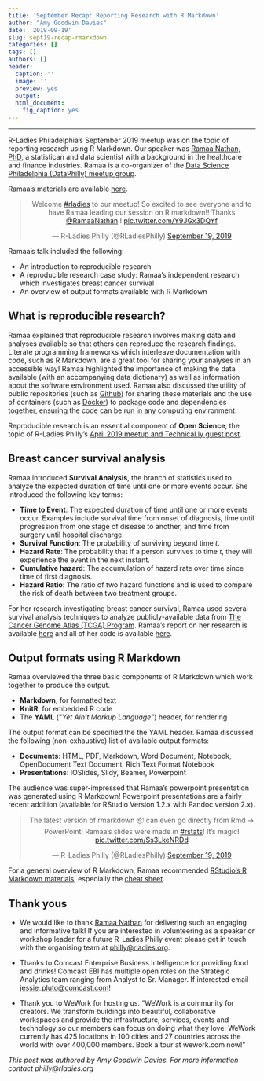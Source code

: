 ```yaml
---
title: 'September Recap: Reporting Research with R Markdown'
author: "Amy Goodwin Davies"
date: '2019-09-19'
slug: sept19-recap-rmarkdown
categories: []
tags: []
authors: []
header:
  caption: ''
  image: ''
  preview: yes
  output: 
  html_document: 
    fig_caption: yes
---
```

---

R-Ladies Philadelphia's September 2019 meetup was on the topic of reporting research using R Markdown. Our speaker was [Ramaa Nathan, PhD](https://ramaanathan.github.io/), a statistican and data scientist with a background in the healthcare and finance industries. Ramaa is a co-organizer of the [Data Science Philadelphia (DataPhilly) meetup group](https://www.meetup.com/DataPhilly/).

Ramaa's materials are available [here](https://github.com/ramaanathan/R_RepResearch).

<center>
<blockquote class="twitter-tweet"><p lang="en" dir="ltr">Welcome <a href="https://twitter.com/hashtag/rladies?src=hash&amp;ref_src=twsrc%5Etfw">#rladies</a> to our meetup! So excited to see everyone and to have Ramaa leading our session on R markdown!! Thanks <a href="https://twitter.com/RamaaNathan?ref_src=twsrc%5Etfw">@RamaaNathan</a> ! <a href="https://t.co/Y9JGx3DQYf">pic.twitter.com/Y9JGx3DQYf</a></p>&mdash; R-Ladies Philly (@RLadiesPhilly) <a href="https://twitter.com/RLadiesPhilly/status/1174812920309538817?ref_src=twsrc%5Etfw">September 19, 2019</a></blockquote> <script async src="https://platform.twitter.com/widgets.js" charset="utf-8"></script>
</center>

Ramaa's talk included the following:

  * An introduction to reproducible research
  * A reproducible research case study: Ramaa's independent research which investigates breast cancer survival
  * An overview of output formats available with R Markdown

## What is reproducible research?

Ramaa explained that reproducible research involves making data and analyses available so that others can reproduce the research findings. Literate programming frameworks which interleave documentation with code, such as R Markdown, are a great tool for sharing your analyses in an accessible way! Ramaa highlighted the importance of making the data available (with an accompanying data dictionary) as well as information about the software environment used. Ramaa also discussed the utility of public repositories (such as [Github](https://github.com)) for sharing these materials and the use of containers (such as [Docker](https://www.docker.com/)) to package code and dependencies together, ensuring the code can be run in any computing environment.

Reproducible research is an essential component of **Open Science**, the topic of R-Ladies Philly's [April 2019 meetup and Technical.ly guest post](https://technical.ly/philly/2019/04/18/what-is-open-science-r-ladies/).

## Breast cancer survival analysis

Ramaa introduced **Survival Analysis**, the branch of statistics used to analyze the expected duration of time until one or more events occur. She introduced the following key terms:

  * **Time to Event**: The expected duration of time until one or more events occur. Examples include survival time from onset of diagnosis, time until progression from one stage of disease to another, and time from surgery until hospital discharge.
  * **Survival Function**: The probability of surviving beyond time *t*.
  * **Hazard Rate**: The probability that if a person survives to time *t*, they will experience the event in the next instant.
  * **Cumulative hazard**: The accumulation of hazard rate over time since time of first diagnosis.
  * **Hazard Ratio**: The ratio of two hazard functions and is used to compare the risk of death between two treatment groups.

For her research investigating breast cancer survival, Ramaa used several survival analysis techniques to analyze publicly-available data from [The Cancer Genome Atlas (TCGA) Program](https://www.cancer.gov/about-nci/organization/ccg/research/structural-genomics/tcga). Ramaa's report on her research is available [here](https://ramaanathan.github.io/SurvivalAnalysis/) and all of her code is available [here](https://github.com/ramaanathan/SurvivalAnalysis).

## Output formats using R Markdown

Ramaa overviewed the three basic components of R Markdown which work together to produce the output.

  * **Markdown**, for formatted text
  * **KnitR**, for embedded R code
  * The **YAML** (*"Yet Ain’t Markup Language"*) header, for rendering

The output format can be specified the the YAML header. Ramaa discussed the following (non-exhaustive) list of available output formats:

* **Documents**: HTML, PDF, Markdown, Word Document, Notebook, OpenDocument Text Document, Rich Text Format Notebook
* **Presentations**: IOSlides, Slidy, Beamer, Powerpoint

The audience was super-impressed that Ramaa's powerpoint presentation was generated using R Markdown! Powerpoint presentations are a fairly recent addition (available for RStudio Version 1.2.x with Pandoc version 2.x).  

<center>
<blockquote class="twitter-tweet" data-conversation="none" data-lang="en"><p lang="en" dir="ltr">The latest version of rmarkdown 📦 can even go directly from Rmd -&gt; PowerPoint! Ramaa’s slides were made in <a href="https://twitter.com/hashtag/rstats?src=hash&amp;ref_src=twsrc%5Etfw">#rstats</a>! It’s magic! <a href="https://t.co/Ss3LkeNRDd">pic.twitter.com/Ss3LkeNRDd</a></p>&mdash; R-Ladies Philly (@RLadiesPhilly) <a href="https://twitter.com/RLadiesPhilly/status/1174826132211941377?ref_src=twsrc%5Etfw">September 19, 2019</a></blockquote>
<script async src="https://platform.twitter.com/widgets.js" charset="utf-8"></script>
</center>  

For a general overview of R Markdown, Ramaa recommended [RStudio's R Markdown materials](https://rmarkdown.rstudio.com/lesson-1.html), especially the [cheat sheet](https://rmarkdown.rstudio.com/lesson-15.html).

## Thank yous

* We would like to thank [Ramaa Nathan](https://ramaanathan.github.io/) for delivering such an engaging and informative talk! If you are interested in volunteering as a speaker or workshop leader for a future R-Ladies Philly event please get in touch with the organising team at [philly@rladies.org](mailto:philly@rladies.org).

* Thanks to Comcast Enterprise Business Intelligence for providing food and drinks! Comcast EBI has multiple open roles on the Strategic Analytics team ranging from Analyst to Sr. Manager. If interested email [jessie_pluto@comcast.com](mailto:jessie_pluto@comcast.com)!

* Thank you to WeWork for hosting us. "WeWork is a community for creators. We transform buildings into beautiful, collaborative workspaces and provide the infrastructure, services, events and technology so our members can focus on doing what they love. WeWork currently has 425 locations in 100 cities and 27 countries across the world with over 400,000 members. Book a tour at wework.com now!"

*This post was authored by Amy Goodwin Davies. For more information contact philly@rladies.org*